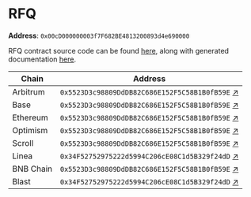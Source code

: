 # RFQ

**Address**: `0x00cD000000003f7F682BE4813200893d4e690000`

RFQ contract source code can be found [here](https://github.com/synapsecns/sanguine/tree/master/packages/contracts-rfq), along with generated documentation [here](https://vercel-rfq-docs.vercel.app/contracts/FastBridge.sol/contract.FastBridge.html).

| Chain    | Address |
| -------- | ------- |
| Arbitrum | `0x5523D3c98809DdDB82C686E152F5C58B1B0fB59E` [↗](https://arbiscan.io/address/0x5523D3c98809DdDB82C686E152F5C58B1B0fB59E)             |
| Base     | `0x5523D3c98809DdDB82C686E152F5C58B1B0fB59E` [↗](https://basescan.org/address/0x5523D3c98809DdDB82C686E152F5C58B1B0fB59E)            |
| Ethereum | `0x5523D3c98809DdDB82C686E152F5C58B1B0fB59E` [↗](https://etherscan.io/address/0x5523D3c98809DdDB82C686E152F5C58B1B0fB59E)            |
| Optimism | `0x5523D3c98809DdDB82C686E152F5C58B1B0fB59E` [↗](https://optimistic.etherscan.io/address/0x5523D3c98809DdDB82C686E152F5C58B1B0fB59E) |
| Scroll   | `0x5523D3c98809DdDB82C686E152F5C58B1B0fB59E` [↗](https://scrollscan.com/address/0x5523D3c98809DdDB82C686E152F5C58B1B0fB59E)          |
| Linea    | `0x34F52752975222d5994C206cE08C1d5B329f24dD` [↗](https://lineascan.build/address/0x34F52752975222d5994C206cE08C1d5B329f24dD)         |
| BNB Chain| `0x5523D3c98809DdDB82C686E152F5C58B1B0fB59E` [↗](https://bscscan.com/address/0x5523D3c98809DdDB82C686E152F5C58B1B0fB59E)             |
| Blast    | `0x34F52752975222d5994C206cE08C1d5B329f24dD` [↗](https://blastscan.io/address/0x34F52752975222d5994C206cE08C1d5B329f24dD)            |
